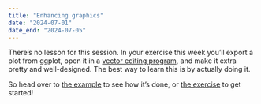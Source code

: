 ```yaml
---
title: "Enhancing graphics"
date: "2024-07-01"
date_end: "2024-07-05"
---
```


There's no lesson for this session. In your exercise this week you'll export a plot from ggplot, open it in a [vector editing program](/resource/graphics-editors.html), and make it extra pretty and well-designed. The best way to learn this is by actually doing it.

So head over to [the example](/example/10-example.qmd) to see how it's done, or [the exercise](/assignment/10-exercise.qmd) to get started!
